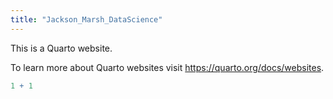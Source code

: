 ```yaml
---
title: "Jackson_Marsh_DataScience"
---
```


This is a Quarto website.

To learn more about Quarto websites visit <https://quarto.org/docs/websites>.

```r
1 + 1
```
